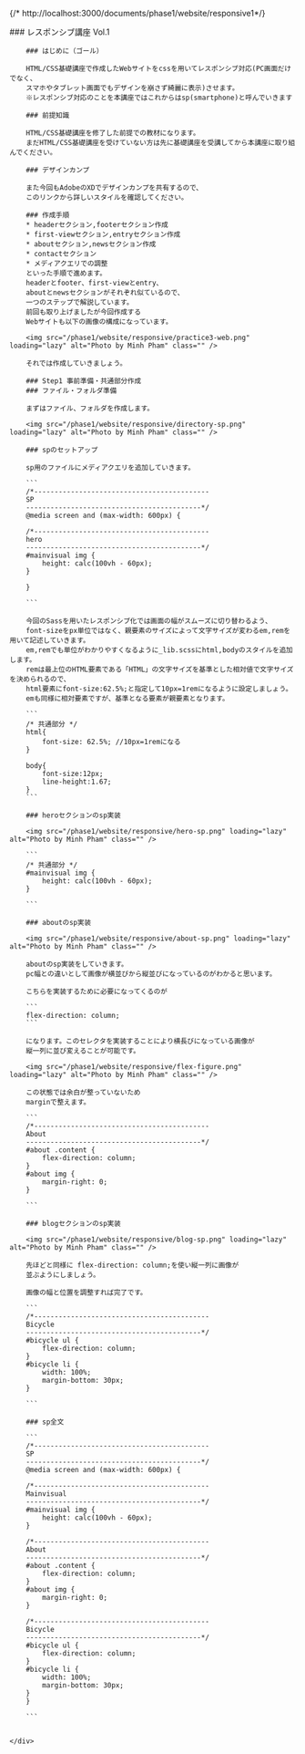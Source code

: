 
{/* http://localhost:3000/documents/phase1/website/responsive1*/}
<div class="bg-white">
    <div class="whitespace-nowrap mx-auto max-w-screen-md ">
    ### レスポンシブ講座 Vol.1

        ### はじめに（ゴール）

        HTML/CSS基礎講座で作成したWebサイトをcssを用いてレスポンシブ対応(PC画面だけでなく、
        スマホやタブレット画面でもデザインを崩さず綺麗に表示)させます。
        ※レスポンシブ対応のことを本講座ではこれからはsp(smartphone)と呼んでいきます

        ### 前提知識

        HTML/CSS基礎講座を修了した前提での教材になります。
        まだHTML/CSS基礎講座を受けていない方は先に基礎講座を受講してから本講座に取り組んでください。

        ### デザインカンプ

        また今回もAdobeのXDでデザインカンプを共有するので、
        このリンクから詳しいスタイルを確認してください。

        ### 作成手順
        * headerセクション,footerセクション作成
        * first-viewセクション,entryセクション作成
        * aboutセクション,newsセクション作成
        * contactセクション
        * メディアクエリでの調整
        といった手順で進めます。
        headerとfooter、first-viewとentry、
        aboutとnewsセクションがそれぞれ似ているので、
        一つのステップで解説しています。
        前回も取り上げましたが今回作成する
        Webサイトも以下の画像の構成になっています。

        <img src="/phase1/website/responsive/practice3-web.png" loading="lazy" alt="Photo by Minh Pham" class="" />

        それでは作成していきましょう。

        ### Step1 事前準備・共通部分作成
        ### ファイル・フォルダ準備

        まずはファイル、フォルダを作成します。

        <img src="/phase1/website/responsive/directory-sp.png" loading="lazy" alt="Photo by Minh Pham" class="" />

        ### spのセットアップ

        sp用のファイルにメディアクエリを追加していきます。

        ```
        /*-------------------------------------------
        SP
        -------------------------------------------*/
        @media screen and (max-width: 600px) {

        /*-------------------------------------------
        hero
        -------------------------------------------*/
        #mainvisual img {
            height: calc(100vh - 60px);
        }

        }

        ```

        今回のSassを用いたレスポンシブ化では画面の幅がスムーズに切り替わるよう、
        font-sizeをpx単位ではなく、親要素のサイズによって文字サイズが変わるem,remを用いて記述していきます。
        em,remでも単位がわかりやすくなるように_lib.scssにhtml,bodyのスタイルを追加します。
        remは最上位のHTML要素である「HTML」の文字サイズを基準とした相対値で文字サイズを決められるので、
        html要素にfont-size:62.5%;と指定して10px=1remになるように設定しましょう。
        emも同様に相対要素ですが、基準となる要素が親要素となります。

        ```
        /* 共通部分 */
        html{
            font-size: 62.5%; //10px=1remになる
        }

        body{
            font-size:12px;
            line-height:1.67;
        }
        ```

        ### heroセクションのsp実装

        <img src="/phase1/website/responsive/hero-sp.png" loading="lazy" alt="Photo by Minh Pham" class="" />

        ```
        /* 共通部分 */
        #mainvisual img {
            height: calc(100vh - 60px);
        }

        ```

        ### aboutのsp実装

        <img src="/phase1/website/responsive/about-sp.png" loading="lazy" alt="Photo by Minh Pham" class="" />

        aboutのsp実装をしていきます。
        pc幅との違いとして画像が横並びから縦並びになっているのがわかると思います。

        こちらを実装するために必要になってくるのが

        ```
        flex-direction: column;
        ```

        になります。このセレクタを実装することにより横長びになっている画像が
        縦一列に並び変えることが可能です。

        <img src="/phase1/website/responsive/flex-figure.png" loading="lazy" alt="Photo by Minh Pham" class="" />

        この状態では余白が整っていないため
        marginで整えます。

        ```
        /*-------------------------------------------
        About
        -------------------------------------------*/
        #about .content {
            flex-direction: column;
        }
        #about img {
            margin-right: 0;
        }
        
        ```

        ### blogセクションのsp実装

        <img src="/phase1/website/responsive/blog-sp.png" loading="lazy" alt="Photo by Minh Pham" class="" />

        先ほどと同様に flex-direction: column;を使い縦一列に画像が
        並ぶようにしましょう。

        画像の幅と位置を調整すれば完了です。
        
        ```
        /*-------------------------------------------
        Bicycle
        -------------------------------------------*/
        #bicycle ul {
            flex-direction: column;
        }
        #bicycle li {
            width: 100%;
            margin-bottom: 30px;
        }
        
        ```

        ### sp全文

        ```
        /*-------------------------------------------
        SP
        -------------------------------------------*/
        @media screen and (max-width: 600px) {

        /*-------------------------------------------
        Mainvisual
        -------------------------------------------*/
        #mainvisual img {
            height: calc(100vh - 60px);
        }

        /*-------------------------------------------
        About
        -------------------------------------------*/
        #about .content {
            flex-direction: column;
        }
        #about img {
            margin-right: 0;
        }

        /*-------------------------------------------
        Bicycle
        -------------------------------------------*/
        #bicycle ul {
            flex-direction: column;
        }
        #bicycle li {
            width: 100%;
            margin-bottom: 30px;
        }
        }
        
        ```


    </div>
</div>